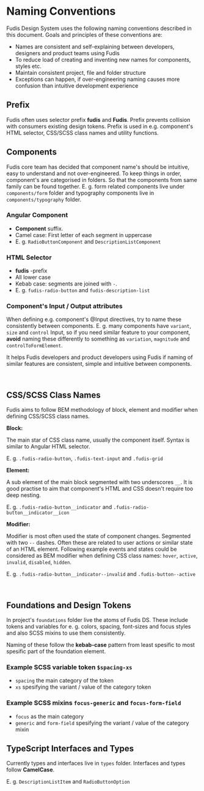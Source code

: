 
<Meta title="Documentation/Development/Naming Conventions" />

# Naming Conventions

Fudis Design System uses the following naming conventions described in this document. Goals and principles of these conventions are:

- Names are consistent and self-explaining between developers, designers and product teams using Fudis
- To reduce load of creating and inventing new names for components, styles etc.
- Maintain consistent project, file and folder structure
- Exceptions can happen, if over-engineering naming causes more confusion than intuitive development experience

## Prefix

Fudis often uses selector prefix **fudis** and **Fudis**. Prefix prevents collision with consumers existing design tokens. Prefix is used in e.g. component's HTML selector, CSS/SCSS class names and utility functions.

## Components

Fudis core team has decided that component name's should be intuitive, easy to understand and not over-engineered. To keep things in order, component's are categorised in folders. So that the components from same family can be found together. E. g. form related components live under `components/form` folder and typography components live in `components/typography` folder.

### Angular Component

- **Component** suffix.
- Camel case: First letter of each segment in uppercase
- E. g. `RadioButtonComponent` and `DescriptionListComponent`

### HTML Selector

- **fudis** -prefix
- All lower case
- Kebab case: segments are joined with <code>-</code>.
- E. g. `fudis-radio-button` and `fudis-description-list`

### Component's Input / Output attributes

When defining e.g. component's @Input directives, try to name these consistently between components. E. g. many components have `variant`, `size` and `control` Input, so if you need similar feature to your component, **avoid** naming these differently to something as `variation`, `magnitude` and `controlToFormElement`.

It helps Fudis developers and product developers using Fudis if naming of similar features are consistent, simple and intuitive between components.

<br />

## CSS/SCSS Class Names

Fudis aims to follow BEM methodology of block, element and modifier when defining CSS/SCSS class names.

**Block:**

The main star of CSS class name, usually the component itself. Syntax is similar to Angular HTML selector.

E. g. `.fudis-radio-button`, `.fudis-text-input` and `.fudis-grid`

**Element:**

A sub element of the main block segmented with two underscores `__`. It is good practise to aim that component's HTML and CSS doesn't require too deep nesting.

E. g. `.fudis-radio-button__indicator` and `.fudis-radio-button__indicator__icon`

**Modifier:**

Modifier is most often used the state of component changes. Segmented with two `--` dashes. Often these are related to user actions or similar state of an HTML element. Following example events and states could be considered as BEM modifier when defining CSS class names: `hover`, `active`, `invalid`, `disabled`, `hidden`.

E. g. `.fudis-radio-button__indicator--invalid` and `.fudis-button--active`

<br />

## Foundations and Design Tokens

In project's `foundations` folder live the atoms of Fudis DS. These include tokens and variables for e. g. colors, spacing, font-sizes and focus styles and also SCSS mixins to use them consistently.

Naming of these follow the **kebab-case** pattern from least spesific to most spesific part of the foundation element.

### Example SCSS variable token `$spacing-xs`

- `spacing` the main category of the token
- `xs` spesifying the variant / value of the category token

### Example SCSS mixins `focus-generic` and `focus-form-field`

- `focus` as the main category
- `generic` and `form-field` spesifying the variant / value of the category mixin

## TypeScript Interfaces and Types

Currently types and interfaces live in `types` folder. Interfaces and types follow **CamelCase**.

E. g. `DescriptionListItem` and `RadioButtonOption`
